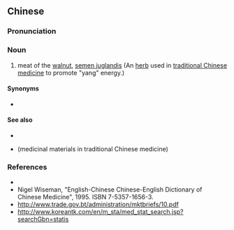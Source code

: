 ==Chinese==
{{zh-forms|type=21}}

===Pronunciation===
{{zh-pron
|m=hútáoròu
|c=wu4 tou4 juk6
|cat=n
}}

===Noun===
{{zh-noun}}

# meat of the [[w:walnut|walnut]], [[semen juglandis]] (An [[herb]] used in [[traditional Chinese medicine]] to promote "yang" energy.)

====Synonyms====
* {{l|zh|胡桃仁}}

====See also====
* {{l|zh|补益药}}
* {{l|zh|药材}} (medicinal materials in traditional Chinese medicine)

===References===
* {{pedialite|胡桃肉|lang=zh}}
* Nigel Wiseman, "English-Chinese Chinese-English Dictionary of Chinese Medicine", 1995. ISBN 7-5357-1656-3.
* http://www.trade.gov.bt/administration/mktbriefs/10.pdf
* http://www.koreantk.com/en/m_sta/med_stat_search.jsp?searchGbn=statis